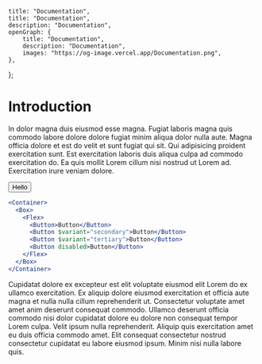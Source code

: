 
	title: "Documentation",
	title: "Documentation",
	description: "Documentation",
	openGraph: {
		title: "Documentation",
		description: "Documentation",
		images: "https://og-image.vercel.app/Documentation.png",
	},
};

# Introduction

In dolor magna duis eiusmod esse magna. Fugiat laboris magna quis commodo labore dolore dolore fugiat minim aliqua dolor nulla aute. Magna officia dolore et est do velit et sunt fugiat qui sit. Qui adipisicing proident exercitation sunt. Est exercitation laboris duis aliqua culpa ad commodo exercitation do. Ea quis mollit Lorem cillum nisi nostrud ut Lorem ad. Exercitation irure veniam dolore.

<Button>Hello</Button>

```jsx
<Container>
  <Box>
    <Flex>
      <Button>Button</Button>
      <Button $variant="secondary">Button</Button>
      <Button $variant="tertiary">Button</Button>
      <Button disabled>Button</Button>
    </Flex>
  </Box>
</Container>
```
Cupidatat dolore ex excepteur est elit voluptate eiusmod elit Lorem do ex ullamco exercitation. Ex aliquip dolore eiusmod exercitation et officia aute magna et nulla nulla cillum reprehenderit ut. Consectetur voluptate amet amet anim deserunt consequat commodo. Ullamco deserunt officia commodo nisi dolor cupidatat dolore eu dolore non consequat tempor Lorem culpa. Velit ipsum nulla reprehenderit. Aliquip quis exercitation amet eu duis officia commodo amet. Elit consequat consectetur nostrud consectetur cupidatat eu labore eiusmod ipsum. Minim nisi nulla labore quis.